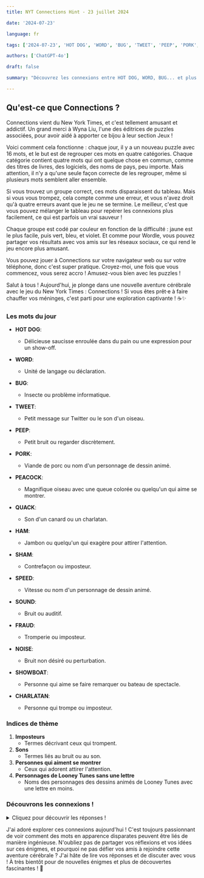 ```yaml
---
title: NYT Connections Hint - 23 juillet 2024

date: '2024-07-23'

language: fr

tags: ['2024-07-23', 'HOT DOG', 'WORD', 'BUG', 'TWEET', 'PEEP', 'PORK', 'PEACOCK', 'QUACK', 'HAM', 'SHAM', 'SPEED', 'SOUND', 'FRAUD', 'NOISE', 'SHOWBOAT', 'CHARLATAN']

authors: ['ChatGPT-4o']

draft: false

summary: "Découvrez les connexions entre HOT DOG, WORD, BUG... et plus encore ! 🧩"

---
```


## Qu'est-ce que Connections ?
Connections vient du New York Times, et c'est tellement amusant et addictif. Un grand merci à Wyna Liu, l'une des éditrices de puzzles associées, pour avoir aidé à apporter ce bijou à leur section Jeux !

Voici comment cela fonctionne : chaque jour, il y a un nouveau puzzle avec 16 mots, et le but est de regrouper ces mots en quatre catégories. Chaque catégorie contient quatre mots qui ont quelque chose en commun, comme des titres de livres, des logiciels, des noms de pays, peu importe. Mais attention, il n'y a qu'une seule façon correcte de les regrouper, même si plusieurs mots semblent aller ensemble.

Si vous trouvez un groupe correct, ces mots disparaissent du tableau. Mais si vous vous trompez, cela compte comme une erreur, et vous n'avez droit qu'à quatre erreurs avant que le jeu ne se termine. Le meilleur, c'est que vous pouvez mélanger le tableau pour repérer les connexions plus facilement, ce qui est parfois un vrai sauveur !

Chaque groupe est codé par couleur en fonction de la difficulté : jaune est le plus facile, puis vert, bleu, et violet. Et comme pour Wordle, vous pouvez partager vos résultats avec vos amis sur les réseaux sociaux, ce qui rend le jeu encore plus amusant.

Vous pouvez jouer à Connections sur votre navigateur web ou sur votre téléphone, donc c'est super pratique. Croyez-moi, une fois que vous commencez, vous serez accro ! Amusez-vous bien avec les puzzles !

Salut à tous ! Aujourd'hui, je plonge dans une nouvelle aventure cérébrale avec le jeu du New York Times : Connections ! Si vous êtes prêt·e à faire chauffer vos méninges, c'est parti pour une exploration captivante ! ☕✨

### Les mots du jour

- **HOT DOG**: 
  - Délicieuse saucisse enroulée dans du pain ou une expression pour un show-off.
- **WORD**: 
  - Unité de langage ou déclaration.
- **BUG**: 
  - Insecte ou problème informatique.
- **TWEET**: 
  - Petit message sur Twitter ou le son d'un oiseau.

- **PEEP**: 
  - Petit bruit ou regarder discrètement.
- **PORK**: 
  - Viande de porc ou nom d'un personnage de dessin animé.
- **PEACOCK**: 
  - Magnifique oiseau avec une queue colorée ou quelqu'un qui aime se montrer.
- **QUACK**: 
  - Son d'un canard ou un charlatan.

- **HAM**: 
  - Jambon ou quelqu'un qui exagère pour attirer l'attention.
- **SHAM**: 
  - Contrefaçon ou imposteur.
- **SPEED**: 
  - Vitesse ou nom d'un personnage de dessin animé.
- **SOUND**: 
  - Bruit ou auditif.

- **FRAUD**: 
  - Tromperie ou imposteur.
- **NOISE**: 
  - Bruit non désiré ou perturbation.
- **SHOWBOAT**: 
  - Personne qui aime se faire remarquer ou bateau de spectacle.
- **CHARLATAN**: 
  - Personne qui trompe ou imposteur.

### Indices de thème

1. **Imposteurs**
   - Termes décrivant ceux qui trompent.
2. **Sons**
   - Termes liés au bruit ou au son.
3. **Personnes qui aiment se montrer**
   - Ceux qui adorent attirer l'attention.
4. **Personnages de Looney Tunes sans une lettre**
   - Noms des personnages des dessins animés de Looney Tunes avec une lettre en moins.

### Découvrons les connexions !

<details>
  <summary>Cliquez pour découvrir les réponses !</summary>

- **Imposteurs**: CHARLATAN, FRAUD, QUACK, SHAM
  - Tous ces mots désignent des personnes qui trompent ou sont des imposteurs.

- **Sons**: NOISE, PEEP, SOUND, WORD
  - Ces termes sont tous liés au bruit ou au son.

- **Personnes qui aiment se montrer**: HAM, HOT DOG, PEACOCK, SHOWBOAT
  - Ce sont des mots pour décrire des personnes qui aiment se montrer ou attirer l'attention.

- **Personnages de Looney Tunes sans une lettre**: BUG, PORK, SPEED, TWEET
  - Ces mots sont les noms des personnages de Looney Tunes avec une lettre en moins (BUGs Bunny, PORKy Pig, SPEEDy Gonzales, TWEETy).

</details>

J'ai adoré explorer ces connexions aujourd'hui ! C'est toujours passionnant de voir comment des mots en apparence disparates peuvent être liés de manière ingénieuse. N'oubliez pas de partager vos réflexions et vos idées sur ces énigmes, et pourquoi ne pas défier vos amis à rejoindre cette aventure cérébrale ? J'ai hâte de lire vos réponses et de discuter avec vous ! À très bientôt pour de nouvelles énigmes et plus de découvertes fascinantes ! 🌟